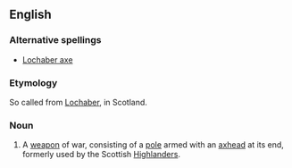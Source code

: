 ==English==

===Alternative spellings===
* [[Lochaber axe]]

===Etymology===
So called from [[Lochaber]], in Scotland.

===Noun===
{{infl|en|noun|head=[[Lochaber]] [[ax]]}}

# A [[weapon]] of war, consisting of a [[pole]] armed with an [[axhead]] at its end, formerly used by the Scottish [[Highlander]]s.